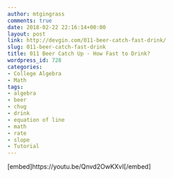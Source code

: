 ```yaml
---
author: mtgingrass
comments: true
date: 2018-02-22 22:16:14+00:00
layout: post
link: http://devgin.com/011-beer-catch-fast-drink/
slug: 011-beer-catch-fast-drink
title: 011 Beer Catch Up - How Fast to Drink?
wordpress_id: 728
categories:
- College Algebra
- Math
tags:
- algebra
- beer
- chug
- drink
- equation of line
- math
- rate
- slope
- Tutorial
---
```


[embed]https://youtu.be/Qnvd2OwKXvI[/embed]
